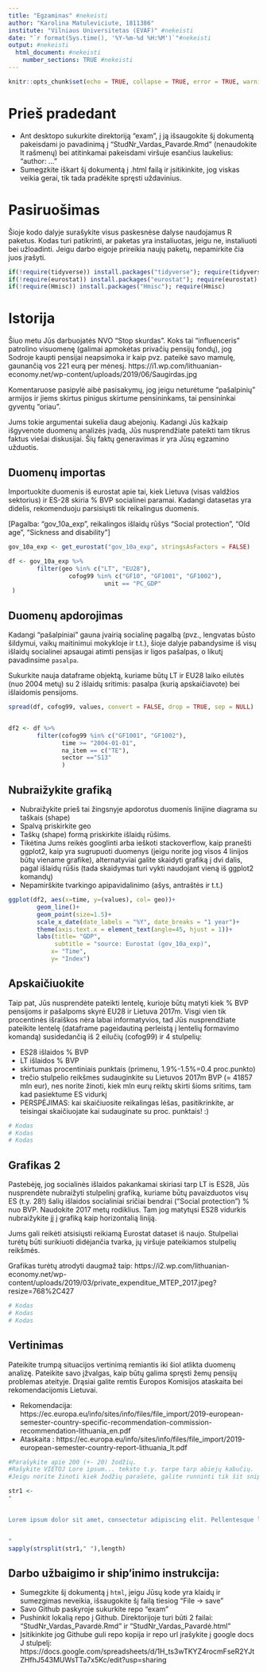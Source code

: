 ---
title: "Egzaminas" #nekeisti
author: "Karolina Matuleviciute, 1811386" 
institute: "Vilniaus Universitetas (EVAF)" #nekeisti 
date: "`r format(Sys.time(), '%Y-%m-%d %H:%M')`"#nekeisti
output: #nekeisti
  html_document: #nekeisti
    number_sections: TRUE #nekeisti
---

```{r setup, include=FALSE}
knitr::opts_chunk$set(echo = TRUE, collapse = TRUE, error = TRUE, warning = FALSE, message = FALSE)
```

# Prieš pradedant
* Ant desktopo sukurkite direktoriją "exam", į ją išsaugokite šį dokumentą pakeisdami jo pavadinimą į "StudNr_Vardas_Pavarde.Rmd" (nenaudokite lt rašmenų) bei atitinkamai pakeisdami viršuje esančius laukelius: "author: ..."
* Sumegzkite iškart šį dokumentą į .html failą ir įsitikinkite, jog viskas veikia gerai, tik tada pradėkite spręsti uždavinius.


# Pasiruošimas
Šioje kodo dalyje surašykite visus paskesnėse dalyse naudojamus R paketus. Kodas turi patikrinti, ar paketas yra instaliuotas, jeigu ne, instaliuoti bei užloadinti. Jeigu darbo eigoje prireikia naujų paketų, nepamirkite čia juos įrašyti.

```{r, echo=TRUE, message=FALSE}
if(!require(tidyverse)) install.packages("tidyverse"); require(tidyverse)
if(!require(eurostat)) install.packages("eurostat"); require(eurostat)
if(!require(Hmisc)) install.packages("Hmisc"); require(Hmisc)
```


# Istorija
Šiuo metu Jūs darbuojatės NVO "Stop skurdas". Koks tai "influenceris" patrolino visuomenę (galimai apmokėtas privačių pensijų fondų), jog Sodroje kaupti pensijai neapsimoka ir kaip pvz. pateikė savo mamulę, gaunančią vos 221 eurą per mėnesį. 
https://i1.wp.com/lithuanian-economy.net/wp-content/uploads/2019/06/Saugirdas.jpg


Komentaruose pasipylė aibė pasisakymų, jog jeigu neturėtume "pašalpinių" armijos ir jiems skirtus pinigus skirtume pensininkams, tai pensininkai gyventų "oriau".  

Jums tokie argumentai sukelia daug abejonių. Kadangi Jūs kažkaip išgyvenote  duomenų analizės įvadą, Jūs nusprendžiate pateikti tam tikrus faktus viešai diskusijai. Šių faktų generavimas ir yra Jūsų egzamino užduotis.


## Duomenų importas
Importuokite duomenis iš eurostat apie tai, kiek Lietuva (visas valdžios sektorius) ir ES-28 skiria % BVP socialinei paramai. Kadangi datasetas yra didelis, rekomenduoju parsisiųsti tik reikalingus duomenis. 

[Pagalba: "gov_10a_exp", reikalingos išlaidų rūšys "Social protection", "Old age", "Sickness and disability"]

```{r}
gov_10a_exp <- get_eurostat("gov_10a_exp", stringsAsFactors = FALSE)

df <- gov_10a_exp %>% 
        filter(geo %in% c("LT", "EU28"),
                 cofog99 %in% c("GF10", "GF1001", "GF1002"),
                           unit == "PC_GDP"
 )
```

## Duomenų apdorojimas
Kadangi "pašalpiniai" gauna įvairią socialinę pagalbą (pvz., lengvatas būsto šildymui, vaikų maitinimui mokykloje ir t.t.), šioje dalyje pabandysime iš visų išlaidų socialinei apsaugai atimti pensijas ir ligos pašalpas, o likutį pavadinsime `pasalpa`. 

Sukurkite nauja dataframe objektą, kuriame būtų LT ir EU28 laiko eilutės (nuo 2004 metų) su 2 išlaidų sritimis: pasalpa (kurią apskaičiavote) bei išlaidomis pensijoms.

```{r}
spread(df, cofog99, values, convert = FALSE, drop = TRUE, sep = NULL)


df2 <- df %>%
        filter(cofog99 %in% c("GF1001", "GF1002"),
               time >= "2004-01-01",
               na_item == c("TE"),
               sector =="S13"
               )

```

## Nubraižykite grafiką

* Nubraižykite prieš tai žingsnyje apdorotus duomenis linijine diagrama su taškais (shape) 
* Spalvą priskirkite geo
* Taškų (shape) formą priskirkite išlaidų rūšims. 
* Tikėtina Jums reikės googlinti arba ieškoti stackoverflow, kaip pranešti ggplot2, kaip yra sugrupuoti duomenys (jeigu norite jog visos 4 linijos būtų viename grafike), alternatyviai galite skaidyti grafiką į dvi dalis, pagal išlaidų rūšis (tada skaidymas turi vykti naudojant vieną iš ggplot2 komandų)
* Nepamirškite tvarkingo apipavidalinimo (ašys, antraštės ir t.t.)

```{r}
ggplot(df2, aes(x=time, y=(values), col= geo))+
        geom_line()+
        geom_point(size=1.5)+
        scale_x_date(date_labels = "%Y", date_breaks = "1 year")+
        theme(axis.text.x = element_text(angle=45, hjust = 1))+
        labs(title= "GDP",
             subtitle = "source: Eurostat (gov_10a_exp)",
            x= "Time",
            y= "Index")

```



## Apskaičiuokite

Taip pat, Jūs nusprendėte pateikti lentelę, kurioje būtų matyti kiek % BVP pensijoms ir pašalpoms skyrė EU28 ir Lietuva 2017m.
Visgi vien tik procentinės išraiškos nėra labai informatyvios, tad Jūs nusprendžiate pateikite lentelę (dataframe pageidautiną perleistą į lentelių formavimo komandą) susidedančią iš 2 eilučių (cofog99) ir 4 stulpelių:

* ES28 išlaidos % BVP
* LT išlaidos % BVP
* skirtumas procentiniais punktais (primenu, 1.9%-1.5%=0.4 proc.punkto)
* trečio stulpelio reikšmes sudauginkite su Lietuvos 2017m BVP (= 41857 mln eur), nes norite žinoti, kiek mln eurų reiktų skirti šioms sritims, tam kad pasiektume ES vidurkį
* PERSPĖJIMAS: kai skaičiuosite reikalingas lėšas, pasitikrinkite, ar teisingai skaičiuojate  kai sudauginate su proc. punktais! :)

```{r}
# Kodas
# Kodas
# Kodas
```


## Grafikas 2 

Pastebėję, jog socialinės išlaidos pakankamai skiriasi tarp LT is ES28, Jūs nusprendėte nubraižyti stulpelinį grafiką, kuriame būtų pavaizduotos visų ES (t.y. 28!) šalių išlaidos socialiniai sričiai bendrai ("Social protection") % nuo BVP. Naudokite 2017 metų rodiklius. Tam jog matytųsi ES28 vidurkis nubraižykite jį į grafiką kaip horizontalią liniją.

Jums gali reikėti atsisiųsti reikiamą Eurostat dataset iš naujo. 
Stulpeliai turėtų būti surikiuoti didėjančia tvarka, jų viršuje pateikiamos  stulpelių reikšmės.

Grafikas turėtų atrodyti daugmaž taip: https://i2.wp.com/lithuanian-economy.net/wp-content/uploads/2019/03/private_expenditue_MTEP_2017.jpeg?resize=768%2C427


```{r}
# Kodas
# Kodas
# Kodas
```


## Vertinimas
Pateikite trumpą situacijos vertinimą remiantis iki šiol atlikta duomenų analizę. Pateikite savo įžvalgas, kaip būtų galima spręsti žemų pensijų  problemas ateityje. Drąsiai galite remtis Europos Komisijos ataskaita bei rekomendacijomis Lietuvai. 

* Rekomendacija: https://ec.europa.eu/info/sites/info/files/file_import/2019-european-semester-country-specific-recommendation-commission-recommendation-lithuania_en.pdf
* Ataskaita : https://ec.europa.eu/info/sites/info/files/file_import/2019-european-semester-country-report-lithuania_lt.pdf

```{r, eval=TRUE}
#Parašykite apie 200 (+- 20) žodžių. 
#Rašykite VIETOJ Lore ipsum... teksto t.y. tarpe tarp abiejų kabučių.
#Jeigu norite žinoti kiek žodžių parašėte, galite runninti tik šit snippet' jo kampytyje nuspaudę ant žalio trikampio rodančio į dešinę

str1 <- 
"


Lorem ipsum dolor sit amet, consectetur adipiscing elit. Pellentesque luctus nisi sed odio rhoncus semper. Nam sit amet neque ac risus hendrerit lobortis a vitae velit. Donec tincidunt sapien ligula, at tincidunt enim aliquam non. Interdum et malesuada fames ac ante ipsum primis in faucibus. Curabitur tempus ex non velit ultrices lacinia. Aenean pulvinar nisl in quam bibendum, at cursus massa auctor. Quisque posuere orci at urna molestie varius. Proin at iaculis libero. Proin consequat, mauris eu convallis elementum, tortor leo ullamcorper lectus, eu euismod odio justo id nulla. Lorem ipsum dolor sit amet, consectetur adipiscing elit odio rhoncus semper.


"
sapply(strsplit(str1," "),length)
```







## Darbo užbaigimo ir ship'inimo instrukcija:
* Sumegzkite šį dokumentą į `html`, jeigu Jūsų kode yra klaidų ir sumezgimas neveikia, išsaugokite šį failą tiesiog "File -> save"
* Savo Github paskyroje sukurkite repo "exam"
* Pushinkit lokalią repo į Github. Direktorijoje turi būti 2 failai: "StudNr_Vardas_Pavardė.Rmd" ir "StudNr_Vardas_Pavardė.html"
* Įsitikinkite jog Githube guli repo kopija ir repo url įrašykite į google docs J stulpelį: https://docs.google.com/spreadsheets/d/1H_ts3wTKYZ4rocmFseR2YJtZHfhJ543MUWsTTa7x5Kc/edit?usp=sharing
